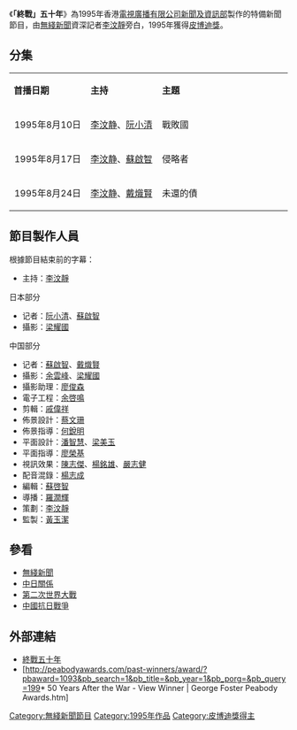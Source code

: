 {{電視節目信息框
| 顏色       = TVB News
| 名稱       = 「終戰」五十年
| 圖片       = 
| 圖說       = 
| 類型       = [[紀錄片|紀錄片]]
| 主持       = [[李汶靜|李汶靜]]
| 旁白       = [[李汶靜|李汶靜]]
| 主題曲     = 
| 片頭曲     = 
| 片尾曲     = 
| 作曲       = 
| 國家       = {{BHKG}}
| 語言       = [[粵語|粵語]]
| 每集列表   = 
| 監製       = [[黃玉潔|黃玉潔]]
| 副製片人   = 
| 製片人     = [[電視廣播有限公司|電視廣播有限公司]]<br />[[無綫新聞|新聞及資訊部]]公共事務科
| 編審       = 
| 剪輯       = 
| 每集長     = 
| 頻道       = 
| 電視網     = [[翡翠台|翡翠台]]
| 電視臺     = 
| 視頻制式   = SDTV 576i
| 音頻制式   = 單聲道
| 首播國家   = 
| 首播地區   = {{BHKG}}
| 開始 = 1995年8月10日
| 結束 = 1995年8月24日
| 集數 = 3
| 官方網站   = 
}}

《'''「終戰」五十年'''》為1995年香港[[電視廣播有限公司|電視廣播有限公司]][[無綫新聞|新聞及資訊部]]製作的特備新聞節目，由[[無綫新聞|無綫新聞]]資深記者[[李汶靜|李汶靜]]旁白，1995年獲得[[皮博迪獎|皮博迪獎]]。

==分集==
{|class="wikitable" style="width:50%; font-size: 14px;"
|- style="background:cornflowerblue; color:white" align=center
|style="width:2%"|'''首播日期'''||style="width:2%"|'''主持'''||style="width:5%"|'''主題'''
|-
|align=center| 1995年8月10日||[[李汶静|李汶静]]、[[阮小清|阮小清]]||戰敗國
|-
|align=center| 1995年8月17日||[[李汶静|李汶静]]、[[蘇啟智|蘇啟智]]||侵略者
|-
|align=center| 1995年8月24日||[[李汶静|李汶静]]、[[戴熾賢|戴熾賢]]||未還的債
|}


==節目製作人員==
根據節目結束前的字幕：
*主持：[[李汶靜|李汶靜]]
日本部分
*记者：[[阮小清|阮小清]]、[[蘇啟智|蘇啟智]]
*攝影：[[梁耀國|梁耀國]]
中国部分
*记者：[[蘇啟智|蘇啟智]]、[[戴熾賢|戴熾賢]]
*攝影：[[余雲峰|余雲峰]]、[[梁耀國|梁耀國]]
*攝影助理：[[廖俊森|廖俊森]]
*電子工程：[[余啓鳴|余啓鳴]]
*剪輯：[[戚偉祥|戚偉祥]]
*佈景設計：[[蔡文珊|蔡文珊]]
*佈景指導：[[何銳明|何銳明]]
*平面設計：[[潘智慧|潘智慧]]、[[梁美玉|梁美玉]]
*平面指導：[[廖榮基|廖榮基]]
*視訊效果：[[陳志傑|陳志傑]]、[[楊銘雄|楊銘雄]]、[[嚴志健|嚴志健]]
*配音混錄：[[楊志成|楊志成]]
*編輯：[[蘇啓智|蘇啓智]]
*導播：[[羅潤輝|羅潤輝]]
*策劃：[[李汶靜|李汶靜]]
*監製：[[黃玉潔|黃玉潔]]

==參看==
*[[無綫新聞|無綫新聞]]
*[[中日關係|中日關係]]
*[[第二次世界大戰|第二次世界大戰]]
*[[中國抗日戰爭|中國抗日戰爭]]

==外部連結==
*[http://www.youtube.com/watch?v=tAZB5YrvR64 終戰五十年] {{Wayback|url=http://www.youtube.com/watch?v=tAZB5YrvR64 |date=20190713041024 }}
*[http://peabodyawards.com/past-winners/award/?pbaward=1093&pb_search=1&pb_title=&pb_year=1&pb_porg=&pb_query=199* 50 Years After the War - View Winner | George Foster Peabody Awards.htm]{{Dead link}}

[[Category:無綫新聞節目|Category:無綫新聞節目]]
[[Category:1995年作品|Category:1995年作品]]
[[Category:皮博迪獎得主|Category:皮博迪獎得主]]

{{HK-media-stub}}